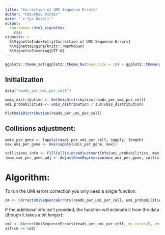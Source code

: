 ```yaml
---
title: "Correction of UMI Sequence Errors"
author: "Petukhov Viktor"
date: "`r Sys.Date()`"
output: 
  rmarkdown::html_vignette:
    css:
vignette: >
  %\VignetteIndexEntry{Correction of UMI Sequence Errors}
  %\VignetteEngine{knitr::rmarkdown}
  %\VignetteEncoding{UTF-8}
---
```


```r
ggplot2::theme_set(ggplot2::theme_bw(base_size = 18) + ggplot2::theme(plot.title = ggplot2::element_text(hjust = 0.5)))
```

## Initialization
```r
data("reads_per_umi_per_cell")

umis_distribution <- GetUmisDistribution(reads_per_umi_per_cell)
umi_probabilities <- umis_distribution / sum(umis_distribution)

PlotUmisDistribution(reads_per_umi_per_cell)
```

## Collisions adjustment:
```r
umis_per_gene <- lapply(reads_per_umi_per_cell, sapply, length)
max_umi_per_gene <- max(sapply(umis_per_gene, max))

collisions_info <- FillCollisionsAdjustmentInfo(umi_probabilities, max_umi_per_gene, step=20, mc.cores=5, verbose=T)
(max_umi_per_gene_adj <- AdjustGeneExpression(max_umi_per_gene, collisions_info$adjusted, collisions_info$observed))
```

# Algorithm:
To run the UMI errors correction you only need a single function:
```r
cm <- CorrectUmiSequenceErrors(reads_per_umi_per_cell, umi_probabilities, collisions_info, mc.cores=5, verbosity.level=2)
```

If the additional info isn't provided, the function will estimate it from the data (though it takes a bit longer):
```r
cm2 <- CorrectUmiSequenceErrors(reads_per_umi_per_cell, mc.cores=5, verbosity.level=2)
all(cm == cm2)
```

